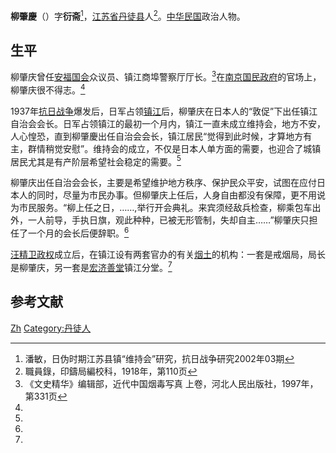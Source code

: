 {{Infobox Officeholder
|姓名= 柳肇慶
|圖像=File:柳肇慶.jpg
|圖像大小=200px
|圖像說明=  
|字    = 
|號    = 
|別名    = 
|出生日期 = 
|出生地點 = 
|逝世日期 = 
|逝世地點 = 
|死因    = 
|墓地    = 
|籍貫    = 
|政黨    = 
|parents  = 
|配偶   =
|伴侶    = 
|relatives  =  
|children  =  
|著作    = 
|past    = 
}}

'''柳肇慶'''（{{bd|？||？|}}）字'''衍斋'''<ref name=pan>潘敏，日伪时期江苏县镇“维持会”研究，抗日战争研究2002年03期</ref>，[[江苏省|江苏省]][[丹徒县|丹徒县]]人<ref>職員錄，印鑄局編校科，1918年，第110页</ref>。[[中华民国|中华民国]]政治人物。

==生平==
柳肇庆曾任[[安福国会|安福国会]]众议员、镇江商埠警察厅厅长。<ref name=wen>《文史精华》编辑部，近代中国烟毒写真 上卷，河北人民出版社，1997年，第331页</ref>在[[南京国民政府|南京国民政府]]的官场上，柳肇庆很不得志。<ref name=pan/>

1937年[[抗日战争|抗日战争]]爆发后，日军占领[[镇江|镇江]]后，柳肇庆在日本人的“敦促”下出任镇江自治会会长。日军占领镇江的最初一个月内，镇江一直未成立维持会，地方不安，人心惶恐，直到柳肇慶出任自治会会长，镇江居民“觉得到此时候，才算地方有主，群情稍觉安慰”。维持会的成立，不仅是日本人单方面的需要，也迎合了城镇居民尤其是有产阶层希望社会稳定的需要。<ref name=pan/>

柳肇庆出任自治会会长，主要是希望维护地方秩序、保护民众平安，试图在应付日本人的同时，尽量为市民办事。但柳肇庆上任后，人身自由都没有保障，更不用说为市民服务。“柳上任之日，……,举行开会典礼。来宾须经敌兵检查，柳乘包车出外，一人前导，手执日旗，观此种种，已被无形管制，失却自主……”柳肇庆只担任了一个月的会长后便辞职。<ref name=pan/>

[[汪精卫政权|汪精卫政权]]成立后，在镇江设有两套官办的有关[[烟土|烟土]]的机构：一套是戒烟局，局长是柳肇庆，另一套是[[宏济善堂|宏济善堂]]镇江分堂。<ref name=wen/>

==参考文献==
{{reflist}}
{{中華民國第二屆國會眾議院議員}}
[[Category:柳姓|Zh]]
[[Category:丹徒人|Category:丹徒人]]